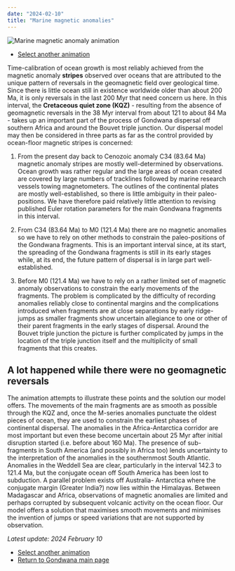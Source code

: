 ```yaml
---
date: "2024-02-10"
title: "Marine magnetic anomalies"
---
```


![Marine magnetic anomaly animation](http://www.reeves.nl/upload/KQZ.gif)

 * [Select another animation](../animations)

Time-calibration of ocean growth is most reliably achieved from the magnetic anomaly **stripes** observed over oceans that are attributed to the unique pattern of 
reversals in the geomagnetic field over geological time. Since there is little ocean still in existence worldwide older than about 200 Ma, it is only reversals in 
the last 200 Myr that need concern us here. In this interval, the **Cretaceous quiet zone (KQZ)** - resulting from the absence of geomagnetic reversals in the 38 Myr interval from about 121 to about 84 Ma - takes up an important part of the process of Gondwana dispersal off southern Africa and around the Bouvet triple junction. Our dispersal model may then be considered in three parts as far as the control provided by ocean-floor magnetic stripes is concerned:

1. From the present day back to Cenozoic anomaly C34 (83.64 Ma) magnetic anomaly stripes are mostly well-determined by observations. Ocean growth was rather 
regular and the large areas of ocean created are covered by large numbers of tracklines followed by marine research vessels towing magnetometers. The outlines of the continental plates are mostly well-established, so there is little ambiguity in their paleo-positions.  We have therefore paid relatively little attention to revising published Euler rotation parameters for the main Gondwana fragments in this interval.

2. From C34 (83.64 Ma) to M0 (121.4 Ma) there are no magnetic anomalies so we have to rely on other methods to constrain the paleo-positions of the Gondwana
fragments. This is an important interval since, at its start, the spreading of the Gondwana fragments is still in its early stages while, at its end, the future pattern of dispersal is in large part well-established.

4. Before M0 (121.4 Ma) we have to rely on a rather limited set of magnetic anomaly observations to constrain the early movements of the fragments. The problem is
complicated by the difficulty of recording anomalies reliably close to continental margins and the complications introduced when fragments are at close separations
by early ridge-jumps as smaller fragments show uncertain allegiance to one or other of their parent fragments in the early stages of dispersal. Around the Bouvet
triple junction the picture is further complicated by jumps in the location of the triple junction itself and the multiplicity of small fragments that this creates.

## A lot happened while there were no geomagnetic reversals

The animation attempts to illustrate these points and the solution our model offers. The movements of the main fragments are as smooth as possible through the KQZ and, 
once the M-series anomalies punctuate the oldest pieces of ocean, they are used to constrain the earliest phases of continental dispersal.  The anomalies in the 
Africa-Antarctica corridor are most important but even these become uncertain about 25 Myr after initial disruption started (i.e. before about 160 Ma).  The presence of sub-fragments in South 
America (and possibly in Africa too) lends uncertainty to the interpretation of the anomalies in the southernmost South Atlantic. Anomalies in the Weddell Sea are 
clear, particularly in the interval 142.3 to 121.4 Ma, but the conjugate ocean off South America has been lost to subduction. A parallel problem exists off Australia-
Antarctica where the conjugate margin (Greater India?) now lies within the Himalayas.  Between Madagascar and Africa, observations of magnetic anomalies are limited 
and perhaps corrupted by subsequent volcanic activity on the ocean floor.  Our model offers a solution that maximises smooth movements and minimises the invention of 
jumps or speed variations that are not supported by observation.
 
 *Latest update: 2024 February 10*
 
 
 * [Select another animation](../animations)
 * [Return to Gondwana main page](../../gondwana)
